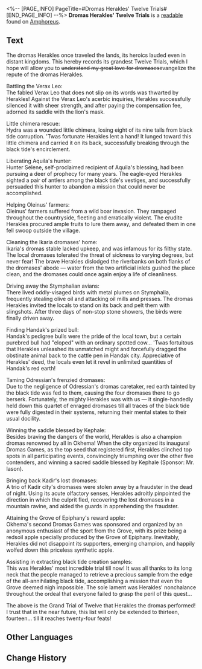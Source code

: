 <%-- [PAGE_INFO]
PageTitle=#Dromas Herakles' Twelve Trials#
[END_PAGE_INFO] --%>
{{Readable Infobox
|id           = 451
|partIds      = 190753
|title        = 
|image        = Item Dromas Herakles' Twelve Trials.png
|world        = Amphoreus
|parts        = 1
|author       = <!--to be added-->
|description  = Please treat this work as fiction, though its author really wants you to think it's real.
|part1        = Dromas Herakles' Twelve Trials
|source1      = {{cx|Source missing}}
|characters   = 
|factions     = 
}}
'''Dromas Herakles' Twelve Trials''' is a [[readable]] found on [[Amphoreus]].
<!--
==Location==
{{Map Embed|<map name>|<marker id>}}
-->
==Text==
The dromas Herakles once traveled the lands, its heroics lauded even in distant kingdoms. This hereby records its grandest Twelve Trials, which I hope will allow you to <s>understand my great love for dromases</s>evangelize the repute of the dromas Herakles.

Battling the Verax Leo:<br />The fabled Verax Leo that does not slip on its words was thwarted by Herakles! Against the Verax Leo's acerbic inquiries, Herakles successfully silenced it with sheer strength, and after paying the compensation fee, adorned its saddle with the lion's mask.

Little chimera rescue:<br />Hydra was a wounded little chimera, losing eight of its nine tails from black tide corruption. 'Twas fortunate Herakles lent a hand! It lunged toward this little chimera and carried it on its back, successfully breaking through the black tide's encirclement.

Liberating Aquila's hunter:<br />Hunter Selene, self-proclaimed recipient of Aquila's blessing, had been pursuing a deer of prophecy for many years. The eagle-eyed Herakles sighted a pair of antlers among the black tide's vestiges, and successfully persuaded this hunter to abandon a mission that could never be accomplished.

Helping Oleinus' farmers:<br />Oleinus' farmers suffered from a wild boar invasion. They rampaged throughout the countryside, fleeting and erratically violent. The erudite Herakles procured ample fruits to lure them away, and defeated them in one fell swoop outside the village.

Cleaning the Ikaria dromases' home:<br />Ikaria's dromas stable lacked upkeep, and was infamous for its filthy state. The local dromases tolerated the threat of sickness to varying degrees, but never fear! The brave Herakles dislodged the riverbanks on both flanks of the dromases' abode &mdash; water from the two artificial inlets gushed the place clean, and the dromases could once again enjoy a life of cleanliness.

Driving away the Stymphalian avians:<br />There lived oddly-visaged birds with metal plumes on Stymphalia, frequently stealing olive oil and attacking oil mills and presses. The dromas Herakles invited the locals to stand on its back and pelt them with slingshots. After three days of non-stop stone showers, the birds were finally driven away.

Finding Handak's prized bull:<br />Handak's pedigree bulls were the pride of the local town, but a certain purebred bull had "eloped" with an ordinary spotted cow... 'Twas fortuitous that Herakles unleashed its unmatched might and forcefully dragged the obstinate animal back to the cattle pen in Handak city. Appreciative of Herakles' deed, the locals even let it revel in unlimited quantities of Handak's red earth!

Taming Odressian's frenzied dromases:<br />Due to the negligence of Odressian's dromas caretaker, red earth tainted by the black tide was fed to them, causing the four dromases there to go berserk. Fortunately, the mighty Herakles was with us &mdash; it single-handedly held down this quartet of enraged dromases till all traces of the black tide were fully digested in their systems, returning their mental states to their usual docility.

Winning the saddle blessed by Kephale:<br />Besides braving the dangers of the world, Herakles is also a champion dromas renowned by all in Okhema! When the city organized its inaugural Dromas Games, as the top seed that registered first, Herakles clinched top spots in all participating events, convincingly triumphing over the other five contenders, and winning a sacred saddle blessed by Kephale (Sponsor: Mr. Iason).

Bringing back Kadir's lost dromases:<br />A trio of Kadir city's dromases were stolen away by a fraudster in the dead of night. Using its acute olfactory senses, Herakles adroitly pinpointed the direction in which the culprit fled, recovering the lost dromases in a mountain ravine, and aided the guards in apprehending the fraudster.

Attaining the Grove of Epiphany's reward apple:<br />Okhema's second Dromas Games was sponsored and organized by an anonymous enthusiast of the sport from the Grove, with its prize being a redsoil apple specially produced by the Grove of Epiphany. Inevitably, Herakles did not disappoint its supporters, emerging champion, and happily wolfed down this priceless synthetic apple.

Assisting in extracting black tide creation samples:<br />This was Herakles' most incredible trial till now! It was all thanks to its long neck that the people managed to retrieve a precious sample from the edge of the all-annihilating black tide, accomplishing a mission that even the Grove deemed nigh impossible. The sole lament was Herakles' nonchalance throughout the ordeal that everyone failed to grasp the peril of this quest...

The above is the Grand Trial of Twelve that Herakles the dromas performed! I trust that in the near future, this list will only be extended to thirteen, fourteen... till it reaches twenty-four feats!<br />

<!--
==Trivia==
* 
-->
==Other Languages==
{{Other Languages
|en   = Dromas Herakles' Twelve Trials
|zhs  = 大地兽赫拉克勒斯的十二试炼
|zht  = 大地獸赫拉克勒斯的十二試煉
|ja   = 大地獣ヘラクレスの十二の試練
|ko   = 드로마스 헤라클레스의 12가지 시련
|es   = Las doce pruebas del droma Heracles
|fr   = Les 12 épreuves d'Hercule, le draka
|ru   = Двенадцать подвигов геозавра Геракла
|th   = 12 บททดสอบของอสูรธรณี Herakles
|vi   = Mười Hai Thử Thách Của Thú Đại Địa Herakles
|de   = Die zwölf Prüfungen von Herakles dem Droma
|id   = 12 Ujian Dromas Herakles
|pt   = As Doze Provações de Dromas Héracles
}}

==Change History==
{{Change History|3.0}}